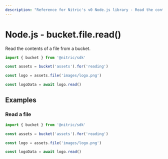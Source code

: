 ```yaml
---
description: "Reference for Nitric's v0 Node.js library - Read the contents of a file from a bucket."
---
```


# Node.js - bucket.file.read()

Read the contents of a file from a bucket.

```javascript
import { bucket } from '@nitric/sdk'

const assets = bucket('assets').for('reading')

const logo = assets.file('images/logo.png')

const logoData = await logo.read()
```

## Examples

### Read a file

```javascript
import { bucket } from '@nitric/sdk'

const assets = bucket('assets').for('reading')

const logo = assets.file('images/logo.png')

const logoData = await logo.read()
```
